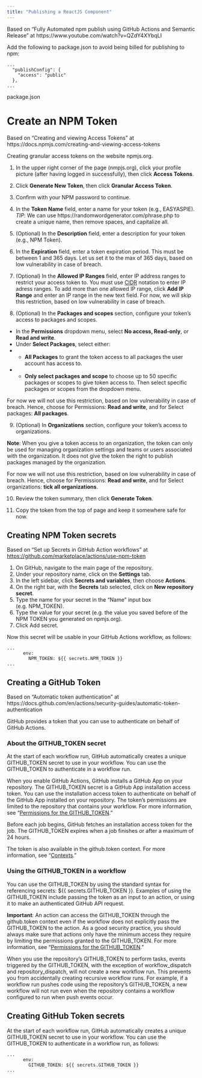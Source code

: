 ```yaml
---
title: "Publishing a ReactJS Component"
---
```


Based on "Fully Automated npm publish using GitHub Actions and Semantic Release" at https://www.youtube.com/watch?v=QZdY4XYbqLI

Add the following to package.json to avoid being billed for publishing to npm:

```
...
  "publishConfig": {
    "access": "public"
  },
...
```
package.json

# Create an NPM Token

Based on "Creating and viewing Access Tokens" at https://docs.npmjs.com/creating-and-viewing-access-tokens

Creating granular access tokens on the website npmjs.org.

1. In the upper right corner of the page (nmpjs.org), click your profile picture (after having logged in successfully), then click **Access Tokens**.

2. Click **Generate New Token**, then click **Granular Access Token**.

3. Confirm with your NPM password to continue. 

4. In the **Token Name** field, enter a name for your token (e.g., EASYASPIE). *TIP*: We can use https://randomwordgenerator.com/phrase.php to create a unique name, then remove spaces, and capitalize all.

5. (Optional) In the **Description** field, enter a description for your token (e.g., NPM Token). 

6. In the **Expiration** field, enter a token expiration period. This must be between 1 and 365 days. Let us set it to the max of 365 days, based on low vulnerability in case of breach.

7. (Optional) In the **Allowed IP Ranges** field, enter IP address ranges to restrict your access token to. You must use [CIDR](https://en.wikipedia.org/wiki/Classless_Inter-Domain_Routing) notation to enter IP adress ranges. To add more than one allowed IP range, click **Add IP Range** and enter an IP range in the new text field. For now, we will skip this restriction, based on low vulnerability in case of breach.

8.  (Optional) In the **Packages and scopes** section, configure your token's access to packages and scopes.

- In the **Permissions** dropdown menu, select **No access, Read-only**, or **Read and write**.
- Under **Select Packages**, select either:
- - **All Packages** to grant the token access to all packages the user account has access to.
- - **Only select packages and scope** to choose up to 50 specific packages or scopes to give token access to. Then select specific packages or scopes from the dropdown menu.

For now we will not use this restriction, based on low vulnerability in case of breach. Hence, choose for Permissions: **Read and write**, and for Select packages: **All packages**.

9. (Optional) In **Organizations** section, configure your token's access to organizations. 

**Note**: When you give a token access to an organization, the token can only be used for managing organization settings and teams or users associated with the organization. It does not give the token the right to publish packages managed by the organization.

For now we will not use this restriction, based on low vulnerability in case of breach. Hence, choose for Permissions: **Read and write**, and for Select organizations: **tick all organizations**.

10. Review the token summary, then click **Generate Token**.

11. Copy the token from the top of page and keep it somewhere safe for now.

## Creating NPM Token secrets

Based on "Set up Secrets in GitHub Action workflows" at [https://github.com/marketplace/actions/use-npm-token](https://github.com/Azure/actions-workflow-samples/blob/master/assets/create-secrets-for-GitHub-workflows.md)

1. On GitHub, navigate to the main page of the repository.
2. Under your repository name, click on the **Settings** tab.
3. In the left sidebar, click **Secrets and variables**, then choose **Actions**.
4. On the right bar, with the **Secrets** tab selected, click on **New repository secret**.
5. Type the name for your secret in the "Name" input box (e.g. NPM_TOKEN).
6. Type the value for your secret (e.g. the value you saved before of the NPM TOKEN you generated on npmjs.org).
7. Click Add secret.

Now this secret will be usable in your GitHub Actions workflow, as follows:

```
...
      env:
        NPM_TOKEN: ${{ secrets.NPM_TOKEN }}
...
```

## Creating a GitHub Token

Based on "Automatic token authentication" at https://docs.github.com/en/actions/security-guides/automatic-token-authentication

GitHub provides a token that you can use to authenticate on behalf of GitHub Actions.

### About the GITHUB_TOKEN secret

At the start of each workflow run, GitHub automatically creates a unique GITHUB_TOKEN secret to use in your workflow. You can use the GITHUB_TOKEN to authenticate in a workflow run.

When you enable GitHub Actions, GitHub installs a GitHub App on your repository. The GITHUB_TOKEN secret is a GitHub App installation access token. You can use the installation access token to authenticate on behalf of the GitHub App installed on your repository. The token's permissions are limited to the repository that contains your workflow. For more information, see "[Permissions for the GITHUB_TOKEN](https://docs.github.com/en/actions/security-guides/automatic-token-authentication#permissions-for-the-github_token)."

Before each job begins, GitHub fetches an installation access token for the job. The GITHUB_TOKEN expires when a job finishes or after a maximum of 24 hours.

The token is also available in the github.token context. For more information, see "[Contexts](https://docs.github.com/en/actions/learn-github-actions/contexts#github-context)."

### Using the GITHUB_TOKEN in a workflow

You can use the GITHUB_TOKEN by using the standard syntax for referencing secrets: ${{ secrets.GITHUB_TOKEN }}. Examples of using the GITHUB_TOKEN include passing the token as an input to an action, or using it to make an authenticated GitHub API request.

**Important**: An action can access the GITHUB_TOKEN through the github.token context even if the workflow does not explicitly pass the GITHUB_TOKEN to the action. As a good security practice, you should always make sure that actions only have the minimum access they require by limiting the permissions granted to the GITHUB_TOKEN. For more information, see "[Permissions for the GITHUB_TOKEN](https://docs.github.com/en/actions/security-guides/automatic-token-authentication#permissions-for-the-github_token)."

When you use the repository's GITHUB_TOKEN to perform tasks, events triggered by the GITHUB_TOKEN, with the exception of workflow_dispatch and repository_dispatch, will not create a new workflow run. This prevents you from accidentally creating recursive workflow runs. For example, if a workflow run pushes code using the repository's GITHUB_TOKEN, a new workflow will not run even when the repository contains a workflow configured to run when push events occur.

## Creating GitHub Token secrets

At the start of each workflow run, GitHub automatically creates a unique GITHUB_TOKEN secret to use in your workflow. You can use the GITHUB_TOKEN to authenticate in a workflow run, as follows:

```
...
      env:
        GITHUB_TOKEN: ${{ secrets.GITHUB_TOKEN }}
...
```
